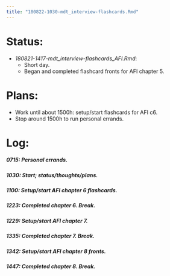 ```yaml
---
title: "180822-1030-mdt_interview-flashcards.Rmd"
---
```


# Status:

- _180821-1417-mdt_interview-flashcards_AFI.Rmd_:
  - Short day.
  - Began and completed flashcard fronts for AFI chapter 5.


# Plans:

- Work until about 1500h: setup/start flashcards for AFI c6.
- Stop around 1500h to run personal errands.


# Log:

##### 0715: Personal errands.

##### 1030: Start; status/thoughts/plans.

##### 1100: Setup/start AFI chapter 6 flashcards.

##### 1223: Completed chapter 6. Break.

##### 1229: Setup/start AFI chapter 7.

##### 1335: Completed chapter 7. Break.

##### 1342: Setup/start AFI chapter 8 fronts.

##### 1447: Completed chapter 8. Break.
